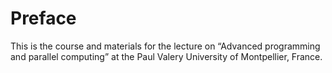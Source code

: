 # Preface {.unnumbered}

This is the course and materials for the lecture on “Advanced programming and parallel computing” at the Paul Valery University of Montpellier, France.
